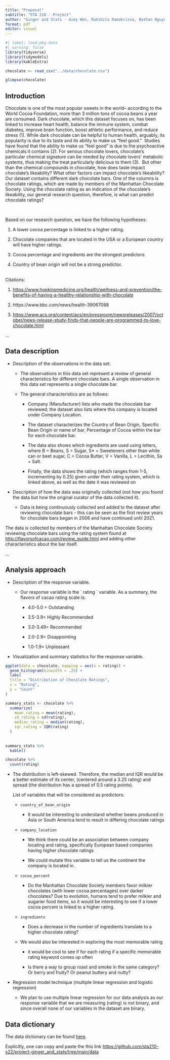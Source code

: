 ```yaml
---
title: "Proposal"
subtitle: "STA 210 - Project"
author: "Ginger and Stats - Aimy Wen, Rakshita Ramakrisna, Nathan Nguyen, Bryan Pan"
format: pdf
editor: visual
---
```


```r
#| label: load-pkg-data
#| warning: false
library(tidyverse)
library(tidymodels)
library(kableExtra)

chocolate <- read_csv("../data/chocolate.csv")

glimpse(chocolate)
```

## Introduction

Chocolate is one of the most popular sweets in the world-- according to the World Cocoa Foundation, more than 3 million tons of cocoa beans a year are consumed. Dark chocolate, which this dataset focuses on, has been linked to increase heart health, balance the immune system, combat diabetes, improve brain function, boost athletic performance, and reduce stress (1). While dark chocolate can be helpful to human health, arguably, its popularity is due to its taste and its ability to make us "feel good."  Studies have found that the ability to make us "feel good" is due to the psychoactive chemicals it contains (2). For serious chocolate lovers, chocolate's particular chemical signature can be needed by chocolate lovers' metabolic systems, thus making the treat particularly delicious to them (3).  But other than the chemical compounds in chocolate, how does taste impact chocolate's likeability? What other factors can impact chocolate's likeability? Our dataset contains different dark chocolate bars. One of the columns is chocolate ratings, which are made by members of the Manhattan Chocolate Society. Using the chocolate rating as an indication of the chocolate's likeability, our general research question, therefore, is what can predict chocolate ratings? 

\

Based on our research question, we have the following hypotheses:

1.  A lower cocoa percentage is linked to a higher rating. 

2.  Chocolate companies that are located in the USA or a European country will have higher ratings. 

3.  Cocoa percentage and ingredients are the strongest predictors. 

4.  Country of bean origin will not be a strong predictor. 

\
Citations:

1.  <https://www.hopkinsmedicine.org/health/wellness-and-prevention/the-benefits-of-having-a-healthy-relationship-with-chocolate>

2.  https://www.bbc.com/news/health-39067088

3.  <https://www.acs.org/content/acs/en/pressroom/newsreleases/2007/october/news-release-study-finds-that-people-are-programmed-to-love-chocolate.html>

...

## Data description

-   Description of the observations in the data set:

    -   The observations in this data set represent a review of general characteristics for different chocolate bars. A single observation in this data set represents a single chocolate bar.

    -   The general characteristics are as follows:

        -   Company (Manufacturer) lists who made the chocolate bar reviewed; the dataset also lists where this company is located under Company Location.

        -   The dataset characterizes the Country of Bean Origin, Specific Bean Origin or name of bar, Percentage of Cocoa within the bar for each chocolate bar.

        -   The data also shows which ingredients are used using letters, where B = Beans, S = Sugar, S\* = Sweeteners other than white can or beet sugar, C = Cocoa Butter, V = Vanilla, L = Lecithin, Sa = Salt.

        -   Finally, the data shows the rating (which ranges from 1-5, incrementing by 0.25) given under their rating system, which is linked above, as well as the date it was reviewed on 

-   Description of how the data was originally collected (not how you found the data but how the original curator of the data collected it).

    -   Data is being continuously collected and added to the dataset after reviewing chocolate bars - this can be seen as the first review years for chocolate bars began in 2006 and have continued until 2021.

The data is collected by members of the Manhattan Chocolate Society reviewing chocolate bars using the rating system found at <http://flavorsofcacao.com/review_guide.html> and adding other characteristics about the bar itself.

...

## Analysis approach

-   Description of the response variable.

    -   Our response variable is the \` rating \` variable. As a summary, the flavors of cacao rating scale is: 

        -   4.0-5.0 = Outstanding

        -   3.5-3.9= Highly Recommended

        -   3.0-3.49= Recommended

        -   2.0-2.9= Disappointing

        -   1.0-1.9= Unpleasant

-   Visualization and summary statistics for the response variable.

```r

ggplot(data = chocolate, mapping = aes(x = rating)) + 
  geom_histogram(binwidth = .25) + 
  labs(
  title = "Distribution of Chocolate Ratings",
  x = "Rating",
  y = "Count"
)

summary_stats <- chocolate %>%
  summarize(
    mean_rating = mean(rating),
    sd_rating = sd(rating),
    median_rating = median(rating),
    iqr_rating = IQR(rating)
  )
  
  
summary_stats %>%
  kable()

chocolate %>%
  count(rating)

```

-   The distribution is left-skewed. Therefore, the median and IQR would be a better estimate of its center, (centered around a 3.25 rating) and spread (the distribution has a spread of 0.5 rating points).

    <div>

    List of variables that will be considered as predictors:

    -   `country_of_bean_origin`

        -   It would be interesting to understand whether beans produced in Asia or South America tend to result in differing chocolate ratings

    -   `company_location`

        -   We think there could be an association between company locating and rating, specifically European based companies having higher chocolate ratings

        -   We could mutate this variable to tell us the continent the company is located in.

    -   `cocoa_percent`

        -   Do the Manhattan Chocolate Society members favor milkier chocolates (with lower cocoa percentages) over darker chocolates? Due to evolution, humans tend to prefer milkier and sugarier food items, so it would be interesting to see if a lower cocoa percent is linked to a higher rating.

    -   `ingredients`

        -   Does a decrease in the number of ingredients translate to a higher chocolate rating?

    -   We would also be interested in exploring the most memorable rating

        -   it would be cool to see if for each rating if a specific memorable rating keyword comes up often

        -   Is there a way to group roast and smoke in the same category? Or berry and fruity? Or peanut buttery and nutty?

    </div>

-   Regression model technique (multiple linear regression and logistic regression)

    -   We plan to use multiple linear regression for our data analysis as our response variable that we are measuring (rating) is not binary, and since overall none of our variables in the dataset are binary.

## Data dictionary

The data dictionary can be found [here](https://github.com/sta210-s22/project-ginger_and_stats/tree/main/data).

Explicitly, one can copy and paste the this link
[https://github.com/sta210-s22/project-ginger_and_stats/tree/main/data](https://github.com/sta210-s22/project-ginger_and_stats/tree/main/data)

